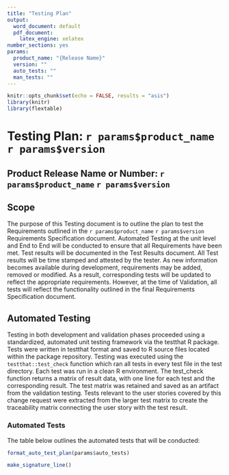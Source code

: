 ```yaml
---
title: "Testing Plan"
output:
  word_document: default
  pdf_document:
    latex_engine: xelatex
number_sections: yes
params:
  product_name: "{Release Name}"
  version: ""
  auto_tests: ""
  man_tests: ""
---
```


```r
knitr::opts_chunk$set(echo = FALSE, results = "asis")
library(knitr)
library(flextable)
```

# Testing Plan: `r params$product_name` `r params$version`

## Product Release Name or Number: `r params$product_name` `r params$version`

## Scope
The purpose of this Testing document is to outline the plan to test the Requirements outlined in the `r params$product_name` `r params$version` Requirements Specification document. Automated Testing at the unit level and End to End will be conducted to ensure that all Requirements have been met. Test results will be documented in the Test Results document. All Test results will be time stamped and attested by the tester. As new information becomes available during development, requirements may be added, removed or modified. As a result, corresponding tests will be updated to reflect the appropriate requirements. However, at the time of Validation, all tests will reflect the functionality outlined in the final Requirements Specification document.

## Automated Testing
Testing in both development and validation phases proceeded using a standardized, automated unit testing framework via the testthat R package. Tests were written in testthat format and saved to R source files located within the package repository. Testing was executed using the `testthat::test_check` function which ran all tests in every test file in the test directory. Each test was run in a clean R environment.  The test_check function returns a matrix of result data, with one line for each test and the corresponding result. The test matrix was retained and saved as an artifact from the validation testing. Tests relevant to the user stories covered by this change request were extracted from the larger test matrix to create the traceability matrix connecting the user story with the test result. 

### Automated Tests
The table below outlines the automated tests that will be conducted:
```r
format_auto_test_plan(params$auto_tests)
```

\newpage

```r
make_signature_line()
```

